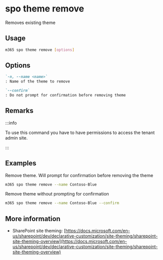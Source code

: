 
# spo theme remove

Removes existing theme

## Usage

```sh
m365 spo theme remove [options]
```

## Options

```md defintion-list
`-n, --name <name>`
: Name of the theme to remove

`--confirm`
: Do not prompt for confirmation before removing theme
```

<Global />

## Remarks

:::info

To use this command you have to have permissions to access the tenant admin site.

:::

## Examples

Remove theme. Will prompt for confirmation before removing the theme

```sh
m365 spo theme remove --name Contoso-Blue
```

Remove theme without prompting for confirmation

```sh
m365 spo theme remove --name Contoso-Blue --confirm
```

## More information

- SharePoint site theming: [https://docs.microsoft.com/en-us/sharepoint/dev/declarative-customization/site-theming/sharepoint-site-theming-overview](https://docs.microsoft.com/en-us/sharepoint/dev/declarative-customization/site-theming/sharepoint-site-theming-overview)
